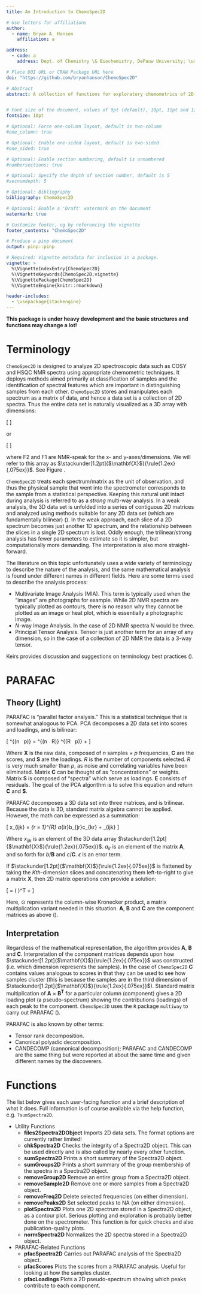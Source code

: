 ```yaml
---
title: An Introduction to ChemoSpec2D

# Use letters for affiliations
author:
  - name: Bryan A. Hanson
    affiliation: a

address:
  - code: a
    address: Dept. of Chemistry \& Biochemistry, DePauw University; \url{hanson@depauw.edu}

# Place DOI URL or CRAN Package URL here
doi: "https://github.com/bryanhanson/ChemoSpec2D"

# Abstract
abstract: A collection of functions for exploratory chemometrics of 2D spectroscopic data sets such as COSY and HSQC NMR spectra. `ChemoSpec2D` deploys methods aimed primarily at classification of samples and the identification of spectral features which are important in distinguishing samples from each other. Each 2D spectrum (a matrix) is treated as the unit of observation, and thus the physical sample in the spectrometer corresponds to the  sample from a statistical perspective.  In addition to chemometric tools, a few tools are provided for plotting 2D spectra, but these are not intended to replace the functionality typically available on the spectrometer. `ChemoSpec2D` takes many of its cues from `ChemoSpec` and tries to create consistent graphical output and to be very user friendly.


# Font size of the document, values of 9pt (default), 10pt, 11pt and 12pt
fontsize: 10pt

# Optional: Force one-column layout, default is two-column
#one_column: true

# Optional: Enable one-sided layout, default is two-sided
#one_sided: true

# Optional: Enable section numbering, default is unnumbered
#numbersections: true

# Optional: Specify the depth of section number, default is 5
#secnumdepth: 5

# Optional: Bibliography
bibliography: ChemoSpec2D

# Optional: Enable a 'Draft' watermark on the document
watermark: true

# Customize footer, eg by referencing the vignette
footer_contents: "ChemoSpec2D"

# Produce a pinp document
output: pinp::pinp

# Required: Vignette metadata for inclusion in a package.
vignette: >
  %\VignetteIndexEntry{ChemoSpec2D}
  %\VignetteKeywords{ChemoSpec2D,vignette}
  %\VignettePackage{ChemoSpec2D}
  %\VignetteEngine{knitr::rmarkdown}

header-includes:
  - \usepackage{stackengine}
---
```


 <!-- \newcommand{\ubar}[1]{\text{\b{$#1$}}} -->
\newcommand\ubar[1]{\stackunder[1.2pt]{$#1$}{\rule{1.2ex}{.075ex}}}

**This package is under heavy development and the basic structures and functions may change a lot!**

# Terminology

`ChemoSpec2D` is designed to analyze 2D spectroscopic data such as COSY and HSQC NMR spectra using appropriate chemometric techniques.  It deploys methods aimed primarily at classification of samples and the identification of spectral features which are important in distinguishing samples from each other.  `ChemoSpec2D` stores and manipulates each spectrum as a matrix of data, and hence a data set is a collection of 2D spectra.  Thus the entire data set is naturally visualized as a 3D array with dimensions:

\[
\mathrm{F2} \times \mathrm{F1} \times \mathrm{no. \ samples}
\]

or

\[
\mathrm{2D \ Spectrum} \times \mathrm{no. \ samples}
\]

where F2 and F1 are NMR-speak for the x- and y-axes/dimensions.  We will refer to this array as $\ubar{\mathbf{X}}$.  See Figure \ref{3Darray}.

\begin{figure}
\begin{center}
  \includegraphics[scale = 0.6]{3Darray.pdf}
  \caption{\label{3Darray}Configuration of data array $\ubar{\mathbf{X}}$. $I$, $J$ and $K$ are array indices; F2 and F1 are standard terms for NMR dimensions.}
\end{center}
\end{figure}

`ChemoSpec2D` treats each spectrum/matrix as the unit of observation, and thus the physical sample that went into the spectrometer corresponds to the sample from a statistical perspective.  Keeping this natural unit intact during analysis is referred to as a *strong* multi-way analysis. In a weak analysis, the 3D data set is unfolded into a series of contiguous 2D matrices and analyzed using methods suitable for any 2D data set (which are fundamentally bilinear) (\cite{Huang2003}). In the weak approach, each slice of a 2D spectrum becomes just another 1D spectrum, and the relationship between the slices in a single 2D spectrum is lost.  Oddly enough, the trilinear/strong analysis has fewer parameters to estimate so it is simpler, but computationally more demanding.  The interpretation is also more straight-forward.

The literature on this topic unfortunately uses a wide variety of terminology to describe the nature of the analysis, and the same mathematical analysis is found under different names in different fields.  Here are some terms used to describe the analysis process:

* Multivariate Image Analysis (MIA).  This term is typically used when the "images" are photographs for example.  While 2D NMR spectra are typically plotted as contours, there is no reason why they cannot be plotted as an image or heat plot, which is essentially a photographic image.
* $N$-way Image Analysis.  In the case of 2D NMR spectra $N$ would be three.
* Principal Tensor Analysis.  Tensor is just another term for an array of any dimension, so in the case of a collection of 2D NMR the data is a 3-way tensor.

Keirs provides discussion and suggestions on terminology best practices (\cite{Kiers2000}).

# PARAFAC

## Theory (Light)

PARAFAC is "parallel factor analysis."  This is a statistical technique that is somewhat analogous to PCA.  PCA decomposes a 2D data set into scores and loadings, and is bilinear:

\[
\mathbf{X}^{(n \ \times \ p)} = \mathbf{C}^{(n \ \times \ R)} \times \mathbf{S}^{(R \ \times \ p)} + \mathbf{E}
\]

Where $\mathbf{X}$ is the raw data, composed of $n$ samples $\times$ $p$ frequencies, $\mathbf{C}$ are the scores, and $\mathbf{S}$ are the loadings.  $R$ is the number of components selected.  $R$ is very much smaller than $p$, as noise and correlating variables have been eliminated.  Matrix $\mathbf{C}$ can be thought of as "concentrations" or weights.  Matrix $\mathbf{S}$ is composed of "spectra" which serve as loadings.  $\mathbf{E}$ consists of residuals.  The goal of the PCA algorithm is to solve this equation and return $\mathbf{C}$ and $\mathbf{S}$.

PARAFAC decomposes a 3D data set into three matrices, and is trilinear.  Because the data is 3D, standard matrix algebra cannot be applied.  However, the math can be expressed as a summation:

\[
x_{ijk} = \sum_{r = 1}^{R} a_{ir}b_{jr}c_{kr} + \epsilon_{ijk}
\]

Where $x_{ijk}$ is an element of the 3D data array $\ubar{\mathbf{X}}$. $a_{ir}$ is an element of the matrix $\mathbf{A}$, and so forth for $b$/$\mathbf{B}$ and $c$/$\mathbf{C}$.  $\epsilon$ is an error term.

If $\ubar{\mathbf{X}}$ is flattened by taking the $Kth$-dimension slices and concatenating them left-to-right to give a matrix $\mathbf{X}$, then 2D matrix operations *can* provide a solution:

\[
\mathbf{X} = \mathbf{A}(\mathbf{C} \odot \mathbf{B})^T + \mathbf{E}
\]

Here, $\odot$ represents the column-wise Kronecker product, a matrix multiplication variant needed in this situation.  $\mathbf{A}$, $\mathbf{B}$ and $\mathbf{C}$ are the component matrices as above (\cite{Bro2003b, Smilde2004}).

## Interpretation

Regardless of the mathematical representation, the algorithm provides $\mathbf{A}$, $\mathbf{B}$ and $\mathbf{C}$.  Interpretation of the component matrices depends upon how $\ubar{\mathbf{X}}$ was constructed (i.e. which dimension represents the samples).  In the case of `ChemoSpec2D` $\mathbf{C}$ contains values analogous to scores in that they can be used to see how samples cluster (this is because the samples are in the third dimension of $\ubar{\mathbf{X}}$).  Standard matrix multiplication of $\mathbf{A} \ \times \ \mathbf{B^T}$ for a particular column (component) gives a 2D loading plot (a pseudo-spectrum) showing the contributions (loadings) of each peak to the component. `ChemoSpec2D` uses the `R` package `multiway` to carry out PARAFAC (\cite{Helwig2017}).

PARAFAC is also known by other terms:

* Tensor rank decomposition.
* Canonical polyadic decomposition.
* CANDECOMP (cannonical decomposition); PARAFAC and CANDECOMP are the same thing but were reported at about the same time and given different names by the discoverers.


# Functions

The list below gives each user-facing function and a brief description of what it does.  Full information is of course available via the help function, e.g. `?sumSpectra2D`.

* Utility Functions
    * **files2Spectra2DObject** Imports 2D data sets.  The format options are currently rather limited!
    * **chkSpectra2D** Checks the integrity of a Spectra2D object.  This can be used directly and is also called by nearly every other function.
    * **sumSpectra2D** Prints a short summary of the Spectra2D object.
    * **sumGroups2D** Prints a short summary of the group membership of the spectra in a Spectra2D object.
    * **removeGroup2D** Remove an entire group from a Spectra2D object.
    * **removeSample2D** Remove one or more samples from a Spectra2D object.
    * **removeFreq2D** Delete selected frequencies (on either dimension).
    * **removePeaks2D** Set selected peaks to NA (on either dimension).
    * **plotSpectra2D** Plots one 2D spectrum stored in a Spectra2D object, as a contour plot.  Serious plotting and exploration is probably better done on the spectrometer.  This function is for quick checks and also publication-quality plots.
    * **normSpectra2D** Normalizes the 2D spectra stored in a Spectra2D object.
* PARAFAC-Related Functions
    * **pfacSpectra2D** Carries out PARAFAC analysis of the Spectra2D object.
    * **pfacScores**  Plots the scores from a PARAFAC analysis.  Useful for looking at how the samples cluster.
    * **pfacLoadings** Plots a 2D pseudo-spectrum showing which peaks contribute to each component.

<!-- local tweak to the pnasbreak command -->
\renewcommand{\pnasbreak}{\begin{strip}\vskip0pt\end{strip}}

\phantom{xxx} <!-- if this isn't here the next para runs in-->
